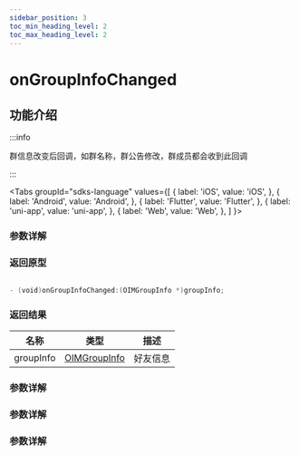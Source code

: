```yaml
---
sidebar_position: 3
toc_min_heading_level: 2
toc_max_heading_level: 2
---
```


# onGroupInfoChanged

## 功能介绍

:::info

群信息改变后回调，如群名称，群公告修改，群成员都会收到此回调

:::

<Tabs
groupId="sdks-language"
values={[
{ label: 'iOS', value: 'iOS', },
{ label: 'Android', value: 'Android', },
{ label: 'Flutter', value: 'Flutter', },
{ label: 'uni-app', value: 'uni-app', },
{ label: 'Web', value: 'Web', },
]
}>

<TabItem value="Flutter">

### 参数详解

</TabItem>

<TabItem value="iOS">

### 返回原型

```swift showLineNumbers

- (void)onGroupInfoChanged:(OIMGroupInfo *)groupInfo;

```

### 返回结果

| 名称      | 类型                                                | 描述     |
| --------- | --------------------------------------------------- | -------- |
| groupInfo | [OIMGroupInfo](docs/sdks/Class/Group/GroupInfo.mdx) | 好友信息 |

</TabItem>

<TabItem value="Android">

### 参数详解

</TabItem>

<TabItem value="Web">

### 参数详解

</TabItem>

<TabItem value="uni-app">

### 参数详解

</TabItem>

</Tabs>
